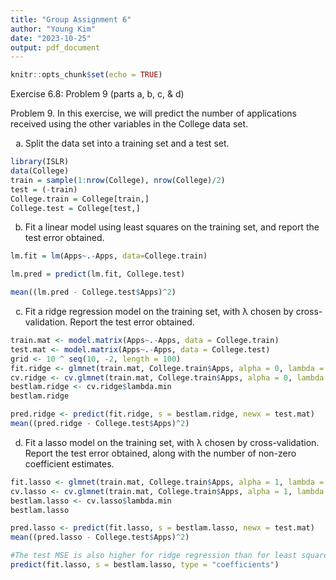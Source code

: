 ---
title: "Group Assignment 6"
author: "Young Kim"
date: "2023-10-25"
output: pdf_document
---

```{r setup, include=FALSE}
knitr::opts_chunk$set(echo = TRUE)
```

Exercise 6.8: Problem 9 (parts a, b, c, & d)

Problem 9. In this exercise, we will predict the number of applications received using the other variables in the College data set.

(a) Split the data set into a training set and a test set.
```{r}
library(ISLR)
data(College)
train = sample(1:nrow(College), nrow(College)/2)
test = (-train)
College.train = College[train,]
College.test = College[test,]
```

(b) Fit a linear model using least squares on the training set, and report the test error obtained.

```{r}
lm.fit = lm(Apps~.-Apps, data=College.train)

lm.pred = predict(lm.fit, College.test)

mean((lm.pred - College.test$Apps)^2)
```

(c) Fit a ridge regression model on the training set, with λ chosen by cross-validation. Report the test error obtained.
```{r}
train.mat <- model.matrix(Apps~.-Apps, data = College.train)
test.mat <- model.matrix(Apps~.-Apps, data = College.test)
grid <- 10 ^ seq(10, -2, length = 100)
fit.ridge <- glmnet(train.mat, College.train$Apps, alpha = 0, lambda = grid, thresh = 1e-12)
cv.ridge <- cv.glmnet(train.mat, College.train$Apps, alpha = 0, lambda = grid, thresh = 1e-12)
bestlam.ridge <- cv.ridge$lambda.min
bestlam.ridge

```
```{r}
pred.ridge <- predict(fit.ridge, s = bestlam.ridge, newx = test.mat)
mean((pred.ridge - College.test$Apps)^2)
```

(d) Fit a lasso model on the training set, with λ chosen by cross-validation. Report the test error obtained, along with the number of non-zero coefficient estimates.
```{r}
fit.lasso <- glmnet(train.mat, College.train$Apps, alpha = 1, lambda = grid, thresh = 1e-12)
cv.lasso <- cv.glmnet(train.mat, College.train$Apps, alpha = 1, lambda = grid, thresh = 1e-12)
bestlam.lasso <- cv.lasso$lambda.min
bestlam.lasso
```
```{r}
pred.lasso <- predict(fit.lasso, s = bestlam.lasso, newx = test.mat)
mean((pred.lasso - College.test$Apps)^2)
```
```{r}
#The test MSE is also higher for ridge regression than for least squares.
predict(fit.lasso, s = bestlam.lasso, type = "coefficients")

```


